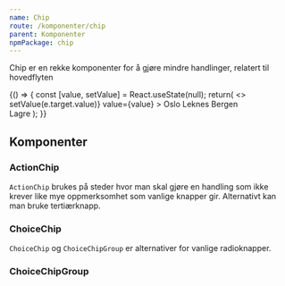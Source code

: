 ```yaml
---
name: Chip
route: /komponenter/chip
parent: Komponenter
npmPackage: chip
---
```



<PageHeader> Chip er en rekke komponenter for å gjøre mindre handlinger, relatert til hovedflyten</PageHeader>

<Playground>
  {() => {  
    const [value, setValue] = React.useState(null);
    return(
      <>
        <ChoiceChipGroup
          name="city"
          label="Velg din hjemby"
          onChange={e => setValue(e.target.value)}
          value={value}
        >
          <ChoiceChip value="Oslo">Oslo</ChoiceChip>
          <ChoiceChip value="Leknes">Leknes</ChoiceChip>
          <ChoiceChip value="Bergen" disabled>Bergen</ChoiceChip>
        </ChoiceChipGroup>
        <br/>
        <ActionChip>Lagre</ActionChip>
      </>
    );
  }}
</Playground>

## Komponenter

### ActionChip

<ImportStatement imports="ActionChip" />
<Props of={ActionChip} />

`ActionChip` brukes på steder hvor man skal gjøre en handling som ikke krever like mye oppmerksomhet som vanlige knapper gir.
Alternativt kan man bruke tertiærknapp.

### ChoiceChip

<ImportStatement imports="ChoiceChip" />
<Props of={ChoiceChip} />

`ChoiceChip` og `ChoiceChipGroup` er alternativer for vanlige radioknapper. 

### ChoiceChipGroup

<ImportStatement imports="ChoiceChipGroup" />
<Props of={ChoiceChipGroup} />